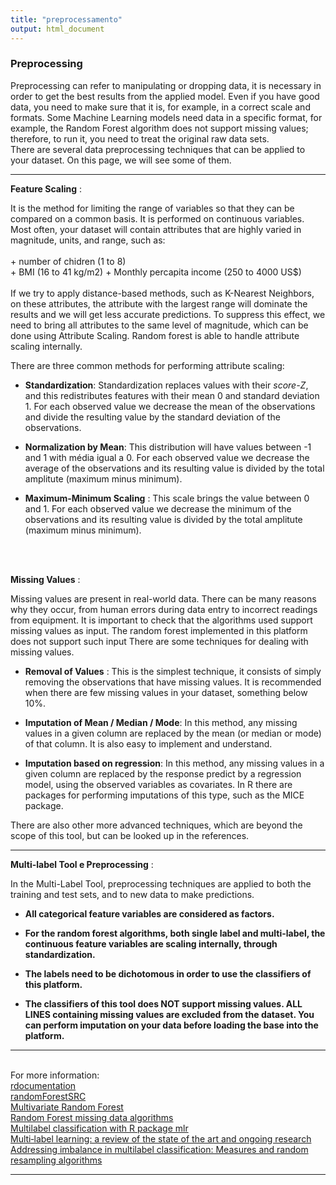 ---
title: "preprocessamento"
output: html_document
---

### **Preprocessing** <br>

Preprocessing can refer to manipulating or dropping data, it is necessary in order to get the best results from the applied model. Even if you have good data, you need to make sure that it is, for example, in a correct scale and formats. Some Machine Learning models need data in a specific format, for example, the Random Forest algorithm does not support missing values; therefore, to run it, you need to treat the original raw data sets. <br>
There are several data preprocessing techniques that can be applied to your dataset. On this page, we will see some of them.  <br>

<hr>
**Feature Scaling** :

It is the method for limiting the range of variables so that they can be compared on a common basis. It is performed on continuous variables. <br>
Most often, your dataset will contain attributes that are highly varied in magnitude, units, and range, such as:
<br> <br>
 + number of chidren (1 to 8) <br>
 + BMI (16 to 41 kg/m2)
 + Monthly percapita income (250 to 4000 US$) 
 <br>
<br>
If we try to apply distance-based methods, such as K-Nearest Neighbors, on these attributes, the attribute with the largest range will dominate the results and we will get less accurate predictions. To suppress this effect, we need to bring all attributes to the same level of magnitude, which can be done using Attribute Scaling. Random forest is able to handle attribute scaling internally.<br>

There are three common methods for performing attribute scaling: <br>



 - **Standardization**: Standardization replaces values with their *score-Z*, and this redistributes features with their mean 0 and standard deviation 1. For each observed value we decrease the mean of the observations and divide the resulting value by the standard deviation of the observations. <br>
 
 - **Normalization by Mean**: This distribution will have values between -1 and 1 with média igual a 0. For each observed value we decrease the average of the observations and its resulting value is divided by the total amplitute (maximum minus minimum). <br>
 
 
 - **Maximum-Minimum Scaling** : This scale brings the value between 0 and 1. For each observed value we decrease the minimum of the observations and its resulting value is divided by the total amplitute (maximum minus minimum). <br>
 
 <br>
 <br>
 

**Missing Values** :

Missing values are present in real-world data. There can be many reasons why they occur, from human errors during data entry to incorrect readings from equipment. It is important to check that the algorithms used support missing values as input. The random forest implemented in this platform does not support such input There are some techniques for dealing with missing values. 
<br>

- **Removal of Values** : This is the simplest technique, it consists of simply removing the observations that have missing values. It is recommended when there are few missing values in your dataset, something below 10%.
<br>

- **Imputation of Mean / Median / Mode**:
In this method, any missing values in a given column are replaced by the mean (or median or mode) of that column. It is also easy to implement and understand.
<br>

- **Imputation based on regression**:
In this method, any missing values in a given column are replaced by the response predict by a regression model, using the observed variables as covariates. In R there are packages for performing imputations of this type, such as the MICE package.
<br>


There are also other more advanced techniques, which are beyond the scope of this tool, but can be looked up in the references.
<br>
<hr>

**Multi-label Tool e Preprocessing** :


In the Multi-Label Tool, preprocessing techniques are applied to both the training and test sets, and to new data to make predictions.

- **All categorical feature variables are considered as factors.**
<br>
- **For the random forest algorithms, both single label and multi-label, the continuous feature variables are scaling internally, through standardization.**
<br>

- **The labels need to be dichotomous in order to use the classifiers of this platform.**
<br>
- **The classifiers of this tool does NOT support missing values. ALL LINES containing missing values are excluded from the dataset. You can perform imputation on your data before loading the base into the platform.** <br>


<hr>

<br>
For more information: <br>
[rdocumentation](https://www.rdocumentation.org/packages/MultivariateRandomForest/versions/1.1/topics/MultivariateRandomForest) <br>
[randomForestSRC](https://cran.r-project.org/web/packages/randomForestSRC/randomForestSRC.pdf)  <br>
[Multivariate Random Forest ](https://wires.onlinelibrary.wiley.com/doi/10.1002/widm.12) <br>
[Random Forest missing data algorithms](https://onlinelibrary.wiley.com/doi/10.1002/sam.11348) <br>
[ Multilabel classification with R package mlr](https://arxiv.org/pdf/1703.08991.pdf) <br>
[Multi‐label learning: a review of the state of the art and ongoing research](https://wires.onlinelibrary.wiley.com/doi/10.1002/widm.1139)<br>
[ Addressing imbalance in multilabel classification: Measures and random resampling algorithms](https://www.sciencedirect.com/science/article/abs/pii/S0925231215004269?via%3Dihub)
<br>


<hr>




